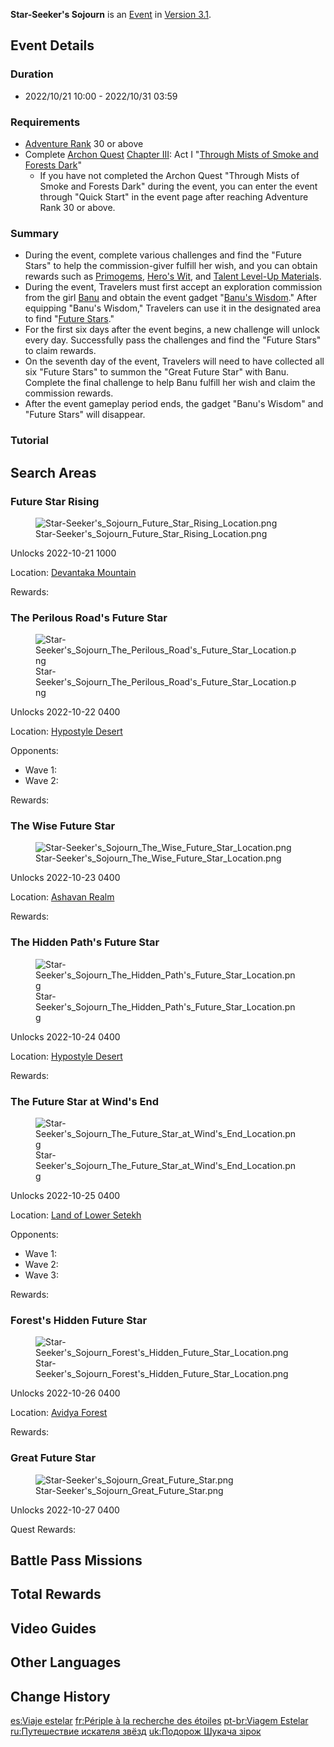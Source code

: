 {{EventTabs}}
{{Event
|name              = Star-Seeker's Sojourn
|image             = Star-Seeker's Sojourn.png
|type              = In-Game
|time_known        = yes
|time_start        = 2022-10-21 10:00:00
|time_end          = 2022-10-31 03:59:59
|link              = https://www.hoyolab.com/article/12739977
|link2             = https://www.hoyolab.com/article/12785618
|quick_start       = Through Mists of Smoke and Forests Dark
}}
{{Description|The first step to any great adventure is stepping outdoors. This glorious world is about to unfold before your eyes! So come then, where shall we go next?}}
'''Star-Seeker's Sojourn''' is an [[Event]] in [[Version 3.1]].

==Event Details==
===Duration===
* 2022/10/21 10:00 - 2022/10/31 03:59

===Requirements===
* [[Adventure Rank]] 30 or above
* Complete [[Archon Quest]] [[Chapter III]]: Act I "[[Through Mists of Smoke and Forests Dark]]"
** If you have not completed the Archon Quest "Through Mists of Smoke and Forests Dark" during the event, you can enter the event through "Quick Start" in the event page after reaching Adventure Rank 30 or above.

===Summary===
* During the event, complete various challenges and find the "Future Stars" to help the commission-giver fulfill her wish, and you can obtain rewards such as [[Primogem]]s, [[Hero's Wit]], and [[Talent Level-Up Material]]s.
* During the event, Travelers must first accept an exploration commission from the girl [[Banu]] and obtain the event gadget "[[Banu's Wisdom]]." After equipping "Banu's Wisdom," Travelers can use it in the designated area to find "[[Future Star]]s."
* For the first six days after the event begins, a new challenge will unlock every day. Successfully pass the challenges and find the "Future Stars" to claim rewards.
* On the seventh day of the event, Travelers will need to have collected all six "Future Stars" to summon the "Great Future Star" with Banu. Complete the final challenge to help Banu fulfill her wish and claim the commission rewards.
* After the event gameplay period ends, the gadget "Banu's Wisdom" and "Future Stars" will disappear.

===Tutorial===
{{Tutorial
|image1 = Tutorial Star-Seeker's Sojourn 1.png
|text1  = You must use the item known as Banu's Wisdom to search for the trail of Future Stars. The closer you are to your objective, the more accurately the item will direct you, and the smaller its AoE will get.
|image2 = Tutorial Star-Seeker's Sojourn 2.png
|text2  = When you discover the location of a Future Star, the puzzle that conceals it will appear. Solve the puzzle to collect your prize.
}}

==Search Areas==
===Future Star Rising===
{{Description|"50 Things a Traveling Scholar Must Know - Number 1: Do not merely observe your research subject, but you must also observe the natural environment around your subject.}}
[[File:Star-Seeker's Sojourn Future Star Rising Location.png|thumb|right]]
;Unlocks 2022-10-21 10{{Colon}}00

Location: [[Devantaka Mountain]]

Rewards:
{{Card|Primogem|60}}{{Card|Mora|30,000}}{{Card|Guide to Admonition|2}}{{Card|Iron Talisman of the Forest Dew|3}}

===The Perilous Road's Future Star===
{{Description|"50 Things a Traveling Scholar Must Know - 13: You must know some basic self-defense skills. Take it from the author, as someone with ample experience!"}}
[[File:Star-Seeker's Sojourn The Perilous Road's Future Star Location.png|thumb|right]]
;Unlocks 2022-10-22 04{{Colon}}00

Location: [[Hypostyle Desert]]

Opponents:
* Wave 1: {{Enemy List|Primal Construct: Reshaper*1}}
* Wave 2: {{Enemy List|Primal Construct: Prospector*1;Primal Construct: Repulsor*1}}

Rewards:
{{Card|Primogem|60}}{{Card|Mora|30,000}}{{Card|Guide to Ingenuity|2}}{{Card|Oasis Garden's Kindness|3}}

===The Wise Future Star===
{{Description|"50 Things a Traveling Scholar Must Know - 17: The insufficiently intelligent need not apply to the Akademiya."<br />"Of course, there are many other paths to success apart from the Akademiya. If you are interested, dear reader, you might wish to read other books in this series, such as '50 Things an Adventurer Must Know,' '50 Things a Traveling Merchant Must Know,' and so on."}}
[[File:Star-Seeker's Sojourn The Wise Future Star Location.png|thumb|right]]
;Unlocks 2022-10-23 04{{Colon}}00

Location: [[Ashavan Realm]]

Rewards:
{{Card|Primogem|60}}{{Card|Mora|30,000}}{{Card|Guide to Praxis|2}}{{Card|Remnant Glow of Scorching Might|3}}

===The Hidden Path's Future Star===
{{Description|"50 Things a Traveling Scholar Must Know - 31: Do not give up when you encounter troubles in your research. Help oft comes unlooked-for... Well, as long as you've already filled the right forms in, anyway"}}
[[File:Star-Seeker's Sojourn The Hidden Path's Future Star Location.png|thumb|right]]
;Unlocks 2022-10-24 04{{Colon}}00

Location: [[Hypostyle Desert]]

Rewards:
{{Card|Primogem|60}}{{Card|Mora|30,000}}{{Card|Guide to Admonition|2}}{{Card|Iron Talisman of the Forest Dew|3}}

===The Future Star at Wind's End===
{{Description|"50 Things a Traveling Scholar Must Know - 47: Desk work is an invaluable skill, yes, but survival skills are also indispensable. It would be better still if you know how to use wind gliders or other auxiliary equipment. "}}
[[File:Star-Seeker's Sojourn The Future Star at Wind's End Location.png|thumb|right]]
;Unlocks 2022-10-25 04{{Colon}}00

Location: [[Land of Lower Setekh]]

Opponents:
* Wave 1: {{Enemy List|Floating Anemo Fungus;Floating Dendro Fungus*2;Floating Hydro Fungus}}
* Wave 2: {{Enemy List|Stretchy Geo Fungus*2;Stretchy Pyro Fungus*2}}
* Wave 3: {{Enemy List|Winged Dendroshroom;Winged Cryoshroom}}

Rewards:
{{Card|Primogem|60}}{{Card|Mora|30,000}}{{Card|Guide to Ingenuity|2}}{{Card|Oasis Garden's Kindness|3}}

===Forest's Hidden Future Star===
{{Description|"50 Things a Traveling Scholar Must Know - 50: The knowledge hidden in the world and inside your heart is vast and infinite. You will never know how much you do not know. Still, being in the habit of buying and reading books often will get you pretty far in your journey towards wisdom."}}
[[File:Star-Seeker's Sojourn Forest's Hidden Future Star Location.png|thumb|right]]
;Unlocks 2022-10-26 04{{Colon}}00

Location: [[Avidya Forest]]

Rewards:
{{Card|Primogem|60}}{{Card|Mora|30,000}}{{Card|Guide to Praxis|2}}{{Card|Remnant Glow of Scorching Might|3}}

===Great Future Star===
{{Description|You've collected all six Future Stars. Time to go see Banu.}}
[[File:Star-Seeker's Sojourn Great Future Star.png|thumb|right]]
;Unlocks 2022-10-27 04{{Colon}}00
{{Main|Great Future Star}}

Quest Rewards:
{{Card|Primogem|60}}{{Card|Mora|30,000}}{{Card|Hero's Wit|3}}{{Card|Mystic Enhancement Ore|6}}

==Battle Pass Missions==
{{Battle Pass Missions
|name     = Returning Winds
|mission1 = {{Color|[Event]}} Find the "Forest's Hidden Future Star" in the "Star-Seeker's Sojourn" event
|exp1     = 1,500
}}

==Total Rewards==
{{Event Rewards
|Primogem = 420
|Mora = 210,000
|Hero's Wit = 5
|Mystic Enhancement Ore = 6
|Guide to Admonition = 4
|Guide to Ingenuity = 4
|Guide to Praxis = 4
|Iron Talisman of the Forest Dew = 6
|Oasis Garden's Kindness = 6
|Remnant Glow of Scorching Might = 6
|sort = Primogem,Mora,Hero's Wit,Mystic Enhancement Ore,Guide to Admonition,Guide to Ingenuity,Guide to Praxis,Iron Talisman of the Forest Dew,Oasis Garden's Kindness,Remnant Glow of Scorching Might
}}

==Video Guides==
{{EVT
|video1   = https://youtu.be/rcabzCyIE4A
|caption1 = Guide: Star Seeker's Sojourn Day 1

|video2   = https://youtu.be/w9HXsy6qkCQ
|caption2 = Guide: Star Seeker's Sojourn Day 2

|video3   = https://youtu.be/m5h-V73HdBo
|caption3 = Guide: Star Seeker's Sojourn Day 3

|video4   = https://youtu.be/OzELaQSTfTI
|caption4 = Guide: Star Seeker's Sojourn Day 4

|video5   = https://youtu.be/Pt0LzQZmrOo
|caption5 = Guide: Star Seeker's Sojourn Day 5

|video6   = https://youtu.be/5kkNnp3gAhg
|caption6 = Guide: Star Seeker's Sojourn Day 6

|video7   = https://youtu.be/rb5QJ6LL-0w
|caption7 = Star Seeker's Sojourn Day 4
}}

==Other Languages==
{{Other Languages
|en      = Star-Seeker's Sojourn
|zhs     = 寻星之旅
|zhs_rm  = Xún Xīng zhī Lǚ
|zht     = 尋星之旅
|zht_rm  = Xún Xīng zhī Lǚ
|zh_tl   = Star-Seeking Journey
|ja      = 星探しの旅
|ja_rm   = Hoshi Sagashi no Tabi
|ja_tl   = Star-Seeking Journey
|ko      = 별을 찾는 여정
|ko_rm   = Byeoreul Channeun Yeojeong
|ko_tl   = Star-Seeking Journey
|es      = Viaje estelar
|es_tl   = Stellar Journey
|fr      = Périple à la recherche des étoiles
|fr_tl   = Journey in Search of the Stars
|ru      = Путешествие искателя звёзд
|ru_tl   = Travel of Stars' Seeker
|th      = การเดินทางค้นหาดวงดาว
|th_rm   = Kan Doenthang Khonha Duangdao
|th_tl   = Star-Seeking Journey
|vi      = Hành Trình Tìm Sao
|vi_tl   = Star-Seeking Journey
|de      = Die Suche nach den Sternen
|de_tl   = The Search for the Stars
|id      = Perjalanan Mencari Bintang
|id_tl   = Star-Seeking Journey
|pt      = Viagem Estelar
|pt_tl   = 
|tr      = Yıldız Avcısının Yolculuğu
|tr_tl   = 
|it      = Dimora del Cercatore di stelle
|it_tl   = 
}}

==Change History==
{{Change History|3.1}}

[[es:Viaje estelar]]
[[fr:Périple à la recherche des étoiles]]
[[pt-br:Viagem Estelar]]
[[ru:Путешествие искателя звёзд]]
[[uk:Подорож Шукача зірок]]